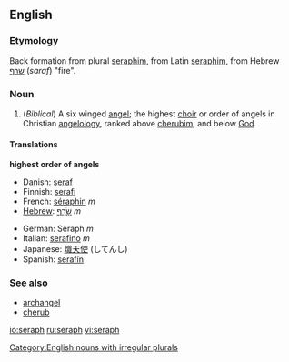 ==English==
===Etymology===
Back formation from plural [[seraphim]], from Latin [[seraphim]], from Hebrew [[שרף]] (''saraf'') "fire".

===Noun===
{{en-noun|pl=seraphs|pl2=seraphim}}

# (''Biblical'') A six winged [[angel]]; the highest [[choir]] or order of angels in Christian [[angelology]], ranked above [[cherubim]], and below [[God]].

====Translations====
'''highest order of angels'''
{{top}}
*Danish: [[seraf]]
*Finnish: [[serafi]]
*French: [[séraphin]] ''m''
*[[Hebrew]]: [[שרף|שָׂרָף]] ''m''
{{mid}}
*German: Seraph ''m''
*Italian: [[serafino]] ''m''
*Japanese: [[熾天使]] (してんし)
*Spanish: [[serafín]]
{{bottom}}

===See also===
*[[archangel]]
*[[cherub]]

[[Category:English nouns with irregular plurals]]

[[io:seraph]]
[[ru:seraph]]
[[vi:seraph]]
